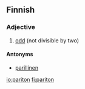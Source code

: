 ==Finnish==

===Adjective===
{{fi-adj|parit|type=onneton}}

# [[odd]] (not divisible by two)

====Antonyms====
*[[parillinen]]

[[io:pariton]]
[[fi:pariton]]